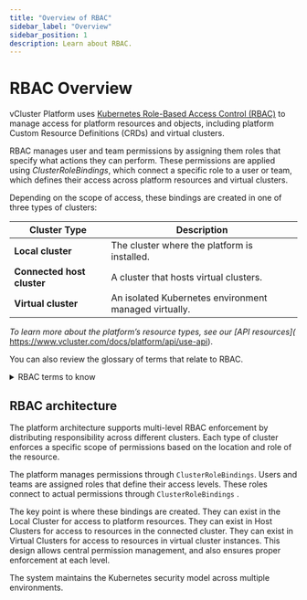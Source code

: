 ```yaml
---
title: "Overview of RBAC"
sidebar_label: "Overview"
sidebar_position: 1
description: Learn about RBAC.
---
```


# RBAC Overview

vCluster Platform uses [Kubernetes Role-Based Access Control (RBAC)](https://kubernetes.io/docs/reference/access-authn-authz/rbac/) to manage access for platform resources and objects, including platform Custom Resource Definitions (CRDs) and virtual clusters.

RBAC manages user and team permissions by assigning them roles that specify what actions they can perform. These permissions are applied using *ClusterRoleBindings*, which connect a specific role to a user or team, which defines their access across platform resources and virtual clusters.

Depending on the scope of access, these bindings are created in one of three types of clusters:

| Cluster Type | Description |
| --- | --- |
| **Local cluster** | The cluster where the platform is installed. |
| **Connected host cluster** | A cluster that hosts virtual clusters. |
| **Virtual cluster** | An isolated Kubernetes environment managed virtually. |

*To learn more about the platform’s resource types, see our [API resources](* https://www.vcluster.com/docs/platform/api/use-api).

You can also review the glossary of terms that relate to RBAC.

<details>
<summary>RBAC terms to know</summary>
    
| Component | Description | Relationship |
| --- | --- | --- |
| User | Individual identity that can access the system | Can be assigned roles directly or through team membership.  |
| Team | Logical grouping of users with shared access rights | Simplifies permission management by allowing role assignment to multiple users. |
| Group | SSO identity provider attribute | Maps external identity groups to platform Teams for automatic assignment. |
| ClusterRoleTemplate | Defines reusable permission sets | Extends Kubernetes RBAC with platform resources |
| Project | Primary boundary for access control | Contains resources and defines which users/teams can access clusters and templates |
| Project Role | Special role with loft.sh/project-role: "true" label | Available in UI for assignment within projects |
| Permission Level | Degree of access granted | Ranges from view-only to full administrative control |
| Security Layer | Components of defense-in-depth approach | Includes identity management, RBAC policies, namespace isolation, and network policies |
| Virtual Cluster | Isolated Kubernetes environment | Provides full API compatibility while sharing infrastructure |
| Namespace | Enhanced namespace with management capabilities | Offers more granular control than standard Kubernetes namespaces |

</details>


## RBAC architecture

The platform architecture supports multi-level RBAC enforcement by distributing responsibility across different clusters. Each type of cluster enforces a specific scope of permissions based on the location and role of the resource.

The platform manages permissions through `ClusterRoleBindings`. Users and teams are assigned roles that define their access levels. These roles connect to actual permissions through `ClusterRoleBindings` .

The key point is where these bindings are created. They can exist in the Local Cluster for access to platform resources. They can exist in Host Clusters for access to resources in the connected cluster. They can exist in Virtual Clusters for access to resources in   virtual cluster instances. This design allows central permission management, and also ensures proper enforcement at each level. 

The system maintains the Kubernetes security model across multiple environments.